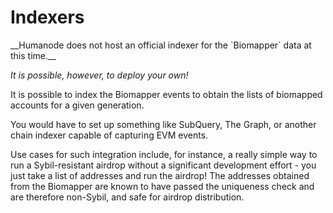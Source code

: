 
# Indexers

<Callout type="warning">
__Humanode does not host an official indexer for the `Biomapper` data at this time.__

_It is possible, however, to deploy your own!_

</Callout>

It is possible to index the Biomapper events to obtain the lists of biomapped accounts for a given generation.

You would have to set up something like SubQuery, The Graph, or another chain indexer capable of capturing EVM events.

Use cases for such integration include, for instance, a really simple way to run a Sybil-resistant airdrop without a significant development effort - you just take a list of addresses and run the airdrop! The addresses obtained from the Biomapper are known to have passed the uniqueness check and are therefore non-Sybil, and safe for airdrop distribution.
